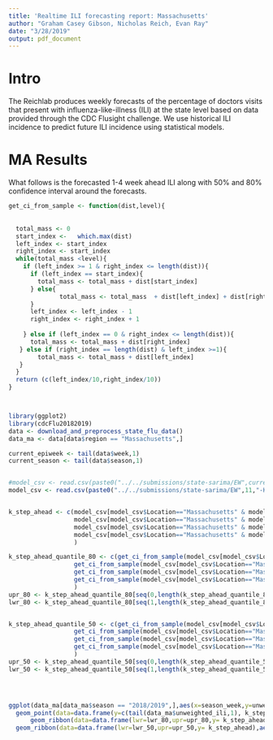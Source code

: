 ```yaml
---
title: 'Realtime ILI forecasting report: Massachusetts'
author: "Graham Casey Gibson, Nicholas Reich, Evan Ray"
date: "3/28/2019"
output: pdf_document
---
```


# Intro
The Reichlab produces weekly forecasts of the percentage of doctors visits that present with influenza-like-illness (ILI) at the state level based on data provided through the CDC Flusight challenge. We use historical ILI incidence to predict future ILI incidence using statistical models. 

# MA Results
What follows is the forecasted 1-4 week ahead ILI along with 50% and 80% confidence interval around the forecasts. 

```r

get_ci_from_sample <- function(dist,level){
  
  
  total_mass <- 0
  start_index <-   which.max(dist)
  left_index <- start_index
  right_index <- start_index
  while(total_mass <level){
    if (left_index >= 1 & right_index <= length(dist)){
      if (left_index == start_index){
        total_mass <- total_mass + dist[start_index]
      } else{
              total_mass <- total_mass  + dist[left_index] + dist[right_index]
      }
      left_index <- left_index - 1
      right_index <- right_index + 1
    
    } else if (left_index == 0 & right_index <= length(dist)){
      total_mass <- total_mass + dist[right_index]
   } else if (right_index == length(dist) & left_index >=1){
        total_mass <- total_mass + dist[left_index]
   }
  }
  return (c(left_index/10,right_index/10))
}



library(ggplot2)
library(cdcFlu20182019)
data <- download_and_preprocess_state_flu_data()
data_ma <- data[data$region == "Massachusetts",]

current_epiweek <- tail(data$week,1)
current_season <- tail(data$season,1)


#model_csv <- read.csv(paste0("../../submissions/state-sarima/EW",current_epiweek,"-KoT-StateILI-",ymd(Sys.Date()),".csv"))
model_csv <- read.csv(paste0("../../submissions/state-sarima/EW",11,"-KoT-StateILI-2019-03-25",".csv"))


k_step_ahead <- c(model_csv[model_csv$Location=="Massachusetts" & model_csv$Target == "1 wk ahead" & model_csv$Type == "Point",]$Value,
                  model_csv[model_csv$Location=="Massachusetts" & model_csv$Target == "2 wk ahead" & model_csv$Type == "Point",]$Value,
                  model_csv[model_csv$Location=="Massachusetts" & model_csv$Target == "3 wk ahead" & model_csv$Type == "Point",]$Value,
                  model_csv[model_csv$Location=="Massachusetts" & model_csv$Target == "4 wk ahead" & model_csv$Type == "Point",]$Value
                  )

k_step_ahead_quantile_80 <- c(get_ci_from_sample(model_csv[model_csv$Location=="Massachusetts" & model_csv$Target == "1 wk ahead" & model_csv$Type == "Bin",]$Value,.8),
                  get_ci_from_sample(model_csv[model_csv$Location=="Massachusetts" & model_csv$Target == "2 wk ahead" & model_csv$Type == "Bin",]$Value,.8),
                  get_ci_from_sample(model_csv[model_csv$Location=="Massachusetts" & model_csv$Target == "3 wk ahead" & model_csv$Type == "Bin",]$Value,.8),
                  get_ci_from_sample(model_csv[model_csv$Location=="Massachusetts" & model_csv$Target == "4 wk ahead" & model_csv$Type == "Bin",]$Value,.8)
                  )
upr_80 <- k_step_ahead_quantile_80[seq(0,length(k_step_ahead_quantile_80),by=2)]
lwr_80 <- k_step_ahead_quantile_80[seq(1,length(k_step_ahead_quantile_80),by=2)]


k_step_ahead_quantile_50 <- c(get_ci_from_sample(model_csv[model_csv$Location=="Massachusetts" & model_csv$Target == "1 wk ahead" & model_csv$Type == "Bin",]$Value,.5),
                  get_ci_from_sample(model_csv[model_csv$Location=="Massachusetts" & model_csv$Target == "2 wk ahead" & model_csv$Type == "Bin",]$Value,.5),
                  get_ci_from_sample(model_csv[model_csv$Location=="Massachusetts" & model_csv$Target == "3 wk ahead" & model_csv$Type == "Bin",]$Value,.5),
                  get_ci_from_sample(model_csv[model_csv$Location=="Massachusetts" & model_csv$Target == "4 wk ahead" & model_csv$Type == "Bin",]$Value,.5)
                  )
upr_50 <- k_step_ahead_quantile_50[seq(0,length(k_step_ahead_quantile_50),by=2)]
lwr_50 <- k_step_ahead_quantile_50[seq(1,length(k_step_ahead_quantile_50),by=2)]





```
```r
ggplot(data_ma[data_ma$season == "2018/2019",],aes(x=season_week,y=unweighted_ili)) + geom_point() + xlim(0,52)+ geom_line() +theme_bw() + xlab("Season Week") + ylab("ILI") + geom_vline(xintercept = tail(data$season_week,1),linetype="dashed") + geom_line(data=data.frame(y=c(tail(data_ma$unweighted_ili,1), k_step_ahead)),aes(x=(tail(data$season_week,1)):(tail(data$season_week,1)+4),y=y),col="cornflowerblue") +
  geom_point(data=data.frame(y=c(tail(data_ma$unweighted_ili,1), k_step_ahead)),aes(x=(tail(data$season_week,1)):(tail(data$season_week,1)+4),y=y),col="cornflowerblue") +
      geom_ribbon(data=data.frame(lwr=lwr_80,upr=upr_80,y= k_step_ahead),aes(x=(tail(data$season_week,1)+1):(tail(data$season_week,1)+4),ymin=lwr,ymax=upr,y=y),alpha=0.3,fill="red") + ggtitle("MA ILI") +
  geom_ribbon(data=data.frame(lwr=lwr_50,upr=upr_50,y= k_step_ahead),aes(x=(tail(data$season_week,1)+1):(tail(data$season_week,1)+4),ymin=lwr,ymax=upr,y=y),alpha=0.3,fill="orange")

```